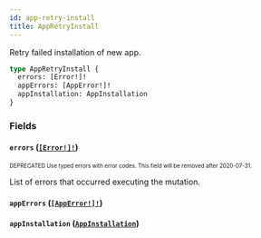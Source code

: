 ```yaml
---
id: app-retry-install
title: AppRetryInstall
---
```


Retry failed installation of new app.

```graphql
type AppRetryInstall {
  errors: [Error!]!
  appErrors: [AppError!]!
  appInstallation: AppInstallation
}
```

### Fields

#### `errors` ([`[Error!]!`](/api-reference/objects/error.mdx))

<sub><sup><span className="deprecatedTag">DEPRECATED</span> Use typed errors with error codes. This field will be removed after 2020-07-31.</sup></sub>

List of errors that occurred executing the mutation.

#### `appErrors` ([`[AppError!]!`](/api-reference/objects/app-error.mdx))

#### `appInstallation` ([`AppInstallation`](/api-reference/objects/app-installation.mdx))
